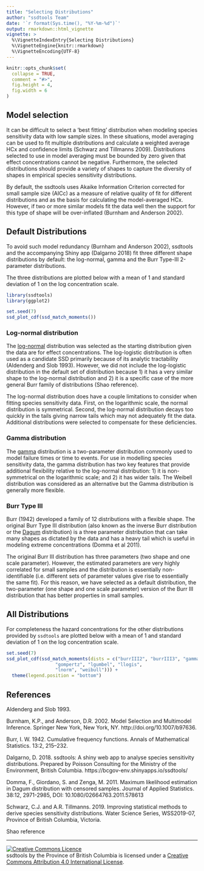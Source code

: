 ```yaml
---
title: "Selecting Distributions"
author: "ssdtools Team"
date: '`r format(Sys.time(), "%Y-%m-%d")`'
output: rmarkdown::html_vignette
vignette: >
  %\VignetteIndexEntry{Selecting Distributions}
  %\VignetteEngine{knitr::rmarkdown}
  %\VignetteEncoding{UTF-8}
---
```


```r
knitr::opts_chunk$set(
  collapse = TRUE,
  comment = "#>",
  fig.height = 4,
  fig.width = 6
)
```

## Model selection

It can be difficult to select a 'best fitting' distribution when modeling species sensitivity data with low sample sizes.
In these situations, model averaging can be used to fit multiple distributions and calculate a weighted average HCx and confidence limits (Schwarz and Tillmanns 2009).
Distributions selected to use in model averaging must be bounded by zero given that effect concentrations cannot be negative.
Furthermore, the selected distributions should provide a variety of shapes to capture the diversity of shapes in empirical species sensitivity distributions.

By default, the ssdtools uses Akaike Information Criterion corrected for small sample size (AICc) as a measure of relative quality of fit for different distributions and as the basis for calculating the model-averaged HCx.  
However, if two or more similar models fit the data well then the support for this type of shape will be over-inflated (Burnham and Anderson 2002).  

## Default Distributions

To avoid such model redundancy (Burnham and Anderson 2002), ssdtools and the accompanying Shiny app (Dalgarno 2018) fit three different shape distributions by default: the log-normal, gamma and the Burr Type-III 2-parameter distributions.

The three distributions are plotted below with a mean of 1 and standard deviation of 1 on the log concentration scale.
```r
library(ssdtools)
library(ggplot2)

set.seed(7)
ssd_plot_cdf(ssd_match_moments())
```

### Log-normal distribution

The [log-normal](https://en.wikipedia.org/wiki/Log-normal_distribution) distribution was selected as the starting distribution given the data are for effect concentrations.
The log-logistic distribution is often used as a candidate SSD primarily because of its analytic tractability (Aldenderg and Slob 1993).
However, we did not include the log-logistic distribution in the default set of distribution because 1) it has a very similar shape to the log-normal distribution and 2) it is a specific case of the more general Burr family of distributions (Shao reference).

The log-normal distribution does have a couple limitations to consider when fitting species sensitivity data.
First, on the logarithmic scale, the normal distribution is symmetrical.
Second, the log-normal distribution decays too quickly in the tails giving narrow tails which may not adequately fit the data.
Additional distributions were selected to compensate for these deficiencies.  

### Gamma distribution

The [gamma](https://en.wikipedia.org/wiki/Gamma_distribution) distribution is a two-parameter distribution commonly used to model failure times or time to events.
For use in modelling species sensitivity data, the gamma distribution has two key features that provide additional flexibility relative to the log-normal distribution: 1) it is non-symmetrical on the logarithmic scale; and 2) it has wider tails.
The Weibell distribution was considered as an alternative but the Gamma distribution is generally more flexible.  

### Burr Type III

Burr (1942) developed a family of 12 distributions with a flexible shape. 
The original Burr Type III distribution (also known as the inverse Burr distribution or the [Dagum](https://en.wikipedia.org/wiki/Dagum_distribution) distribution) is a three parameter distribution that can take many shapes as dictated by the data and has a heavy tail which is useful in modeling extreme concentrations (Domma et al 2011).

The original Burr III distribution has three parameters (two shape and one scale parameter). 
However, the estimated  parameters are very highly correlated for small samples and the distribution is essentially non-identifiable (i.e. different sets of parameter values give rise to essentially the same fit).
For this reason, we have selected as a default distribution, the two-parameter (one shape and one scale parameter) version of the Burr III distribution that has better properties in small samples.

## All Distributions

For completeness the hazard concentrations for the other distributions provided by `ssdtools` are plotted below with a mean of 1 and standard deviation of 1 on the log concentration scale.
```r
set.seed(7)
ssd_plot_cdf(ssd_match_moments(dists = c("burrIII2", "burrIII3", "gamma",
                  "gompertz", "lgumbel", "llogis",
                  "lnorm", "weibull"))) +
  theme(legend.position = "bottom")
```

## References

Aldenderg and Slob 1993.

Burnham, K.P., and Anderson, D.R. 2002. Model Selection and Multimodel Inference. Springer New York, New York, NY.  http://doi.org/10.1007/b97636.

Burr, I. W. 1942. Cumulative frequency functions. Annals of Mathematical Statistics. 13:2, 215–232.

Dalgarno, D. 2018. ssdtools: A shiny web app to analyse species sensitivity distributions. Prepared by Poisson Consulting for the Ministry of the Environment, British Columbia. https://bcgov-env.shinyapps.io/ssdtools/

Domma, F., Giordano, S. and Zenga, M. 2011. Maximum likelihood estimation in Dagum distribution with censored samples. Journal of Applied Statistics. 38:12, 2971-2985, DOI: 10.1080/02664763.2011.578613

Schwarz, C.J. and A.R. Tillmanns. 2019.  Improving statistical methods to derive species sensitivity distributions.  Water Science Series, WSS2019-07, Province of British Columbia, Victoria.

Shao reference

-----

<a rel="license" href="http://creativecommons.org/licenses/by/4.0/"><img alt="Creative Commons Licence"
style="border-width:0" src="https://i.creativecommons.org/l/by/4.0/80x15.png" /></a><br /><span
xmlns:dct="http://purl.org/dc/terms/" property="dct:title">ssdtools</span> by <span
xmlns:cc="http://creativecommons.org/ns#" property="cc:attributionName">the Province of British Columbia
</span> is licensed under a <a rel="license" href="http://creativecommons.org/licenses/by/4.0/">
Creative Commons Attribution 4.0 International License</a>.
